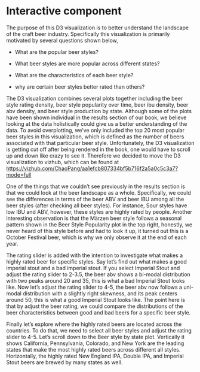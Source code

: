 # Interactive component

The purpose of this D3 visualization is to better understand the landscape of the craft beer industry. Specifically this visualization is primarily motivated by several questions shown below,

-   What are the popular beer styles?

-   What beer styles are more popular across different states?

-   What are the characteristics of each beer style?

-   why are certain beer styles better rated than others?

The D3 visualization combines several plots together including the beer style rating density, beer style popularity over time, beer ibu density, beer abv density, and beer style production by state. Although some of the plots have been shown individual in the results section of our book, we believe looking at the data holistically could give us a better understanding of the data. To avoid overplotting, we've only included the top 20 most popular beer styles in this visualization, which is defined as the number of beers associated with that particular beer style. Unfortunately, the D3 visualization is getting cut off after being rendered in the book, one would have to scroll up and down like crazy to see it. Therefore we decided to move the D3 visualization to vizhub, which can be found at <https://vizhub.com/ChaoPang/aa1efcb807334bf5b716f2a5a0c5c3a7?mode=full>

One of the things that we couldn't see previously in the results section is that we could look at the beer landscape as a whole. Specifically, we could see the differences in terms of the beer ABV and beer IBU among all the beer styles (after checking all beer styles). For instance, Sour styles have low IBU and ABV, however, these styles are highly rated by people. Another interesting observation is that the Märzen beer style follows a seasonal pattern shown in the Beer Style Popularity plot in the top right, honestly, we never heard of this style before and had to look it up, it turned out this is a October Festival beer, which is why we only observe it at the end of each year.

The rating slider is added with the intention to investigate what makes a highly rated beer for specific styles. Say let's find out what makes a good imperial stout and a bad imperial stout. If you select Imperial Stout and adjust the rating slider to 2-3.5, the beer abv shows a bi-modal distribution with two peaks around 20 and 35, this is what a bad Imperial Stout looks like. Now let's adjust the rating slider to 4-5, the beer abv now follows a uni-modal distribution with a slightly right skewness, and its peak centers around 50, this is what a good Imperial Stout looks like. The point here is that by adjust the beer rating, we could compare the distributions of the beer characteristics between good and bad beers for a specific beer style.

Finally let's explore where the highly rated beers are located across the countries. To do that, we need to select all beer styles and adjust the rating slider to 4-5. Let's scroll down to the Beer style by state plot. Vertically it shows California, Pennsylvania, Colorado, and New York are the leading states that make the most highly rated beers across different all styles. Horizontally, the highly rated New England IPA, Double IPA, and Imperial Stout beers are brewed by many states as well.
